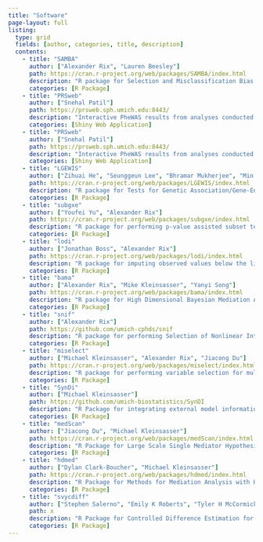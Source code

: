 ```yaml
---
title: "Software"
page-layout: full
listing:
  type: grid
  fields: [author, categories, title, description]
  contents:
    - title: "SAMBA"
      author: ["Alexander Rix", "Lauren Beesley"]
      path: https://cran.r-project.org/web/packages/SAMBA/index.html
      description: "R package for Selection and Misclassification Bias Adjustment for Logistic Regression Models."
      categories: [R Package]
    - title: "PRSweb"
      author: ["Snehal Patil"]
      path: https://prsweb.sph.umich.edu:8443/
      description: "Interactive PheWAS results from analyses conducted using Michigan Genomics Initiative and UK Biobank data."
      categories: [Shiny Web Application] 
    - title: "PRSweb"
      author: ["Snehal Patil"]
      path: https://prsweb.sph.umich.edu:8443/
      description: "Interactive PheWAS results from analyses conducted using Michigan Genomics Initiative and UK Biobank data."
      categories: [Shiny Web Application] 
    - title: "LGEWIS"
      author: ["Zihuai He", "Seunggeun Lee", "Bhramar Mukherjee", "Min Zhang"]
      path: https://cran.r-project.org/web/packages/LGEWIS/index.html
      description: "R package for Tests for Genetic Association/Gene-Environment Interaction in Longitudinal Studies."
      categories: [R Package]
    - title: "subgxe"
      author: ["Youfei Yu", "Alexander Rix"]
      path: https://cran.r-project.org/web/packages/subgxe/index.html
      description: "R package for performing p-value assisted subset testing for association."
      categories: [R Package]
    - title: "lodi"
      author: ["Jonathan Boss", "Alexander Rix"]
      path: https://cran.r-project.org/web/packages/lodi/index.html
      description: "R package for imputing observed values below the limit of detection in single-pollutant models via censored likelihood multiple imputation."
      categories: [R Package]
    - title: "bama"
      author: ["Alexander Rix", "Mike Kleinsasser", "Yanyi Song"]
      path: https://cran.r-project.org/web/packages/bama/index.html
      description: "R package for High Dimensional Bayesian Mediation Analysis"
      categories: [R Package]
    - title: "snif"
      author: ["Alexander Rix"]
      path: https://github.com/umich-cphds/snif
      description: "R package for performing Selection of Nonlinear Interactions by a Forward Stepwise Algorithm."
      categories: [R Package]
    - title: "miselect"
      author: ["Michael Kleinsasser", "Alexander Rix", "Jiacong Du"]
      path: https://cran.r-project.org/web/packages/miselect/index.html
      description: "R package for performing variable selection for multiply imputed data."
      categories: [R Package]
    - title: "SynDi"
      author: ["Michael Kleinsasser"]
      path: https://github.com/umich-biostatistics/SynDI
      description: "R Package for integrating external model information into the current regression modeling"
      categories: [R Package]
    - title: "medScan"
      author: ["Jiacong Du", "Michael Kleinsasser"]
      path: https://cran.r-project.org/web/packages/medScan/index.html
      description: "R Package for Large Scale Single Mediator Hypothesis Testing"
      categories: [R Package]
    - title: "hdmed"
      author: ["Dylan Clark-Boucher", "Michael Kleinsasser"]
      path: https://cran.r-project.org/web/packages/hdmed/index.html
      description: "R Package for Methods for Mediation Analysis with High-Dimensional Mediators"
      categories: [R Package]
    - title: "svycdiff"
      author: ["Stephen Salerno", "Emily K Roberts", "Tyler H McCormick", "Bhramar Mukherjee", "Xu Shi"]
      path: x
      description: "R Package for Controlled Difference Estimation for Complex Surveys"
      categories: [R Package]
---
```

